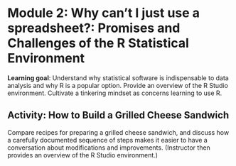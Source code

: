 # Module 2: Why can’t I just use a spreadsheet?: Promises and Challenges of the R Statistical Environment

**Learning goal**: Understand why statistical software is indispensable to data analysis and why R is a popular option. Provide an overview of the R Studio environment. Cultivate a tinkering mindset as concerns learning to use R.

## Activity: How to Build a Grilled Cheese Sandwich

Compare recipes for preparing a grilled cheese sandwich, and discuss how a carefully documented sequence of steps makes it easier to have a conversation about modifications and improvements. (Instructor then provides an overview of the R Studio environment.)
